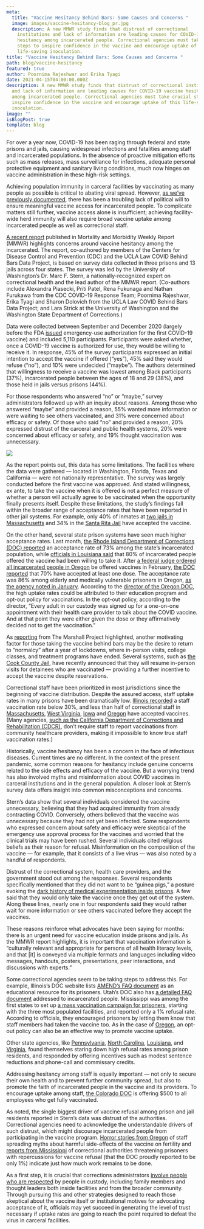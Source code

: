 ```yaml
---
meta:
  title: "Vaccine Hesitancy Behind Bars: Some Causes and Concerns "
  image: images/vaccine-hesitancy-blog_pr.jpg
  description: A new MMWR study finds that distrust of correctional
    institutions and lack of information are leading causes for COVID-19 vaccine
    hesitancy among incarcerated people. Correctional agencies must take crucial
    steps to inspire confidence in the vaccine and encourage uptake of this
    life-saving inoculation.
title: "Vaccine Hesitancy Behind Bars: Some Causes and Concerns "
path: blog/vaccine-hesitancy
featured: true
author: Poornima Rajeshwar and Erika Tyagi
date: 2021-04-15T04:00:00.000Z
description: A new MMWR study finds that distrust of correctional institutions
  and lack of information are leading causes for COVID-19 vaccine hesitancy
  among incarcerated people. Correctional agencies must take crucial steps to
  inspire confidence in the vaccine and encourage uptake of this life-saving
  inoculation.
image: ""
isBlogPost: true
template: blog
---
```


For over a year now, COVID-19 has been raging through federal and state prisons and jails, causing widespread infections and fatalities among staff and incarcerated populations. In the absence of proactive mitigation efforts such as mass releases, mass surveillance for infections, adequate personal protective equipment and sanitary living conditions, much now hinges on vaccine administration in these high-risk settings.

Achieving population immunity in carceral facilities by vaccinating as many people as possible is critical to abating viral spread. However, [as we’ve previously documented](https://uclacovidbehindbars.org/blog/vaccine-rollout), there has been a troubling lack of political will to ensure meaningful vaccine access for incarcerated people. To complicate matters still further, vaccine access alone is insufficient; achieving facility-wide herd immunity will also require broad vaccine uptake among incarcerated people as well as correctional staff.

[A recent report](https://www.cdc.gov/mmwr/volumes/70/wr/mm7013a3.htm?s_cid=mm7013a3_x) published in Mortality and Morbidity Weekly Report (MMWR) highlights concerns around vaccine hesitancy among the incarcerated. The report, co-authored by members of the Centers for Disease Control and Prevention (CDC) and the UCLA Law COVID Behind Bars Data Project, is based on survey data collected in three prisons and 13 jails across four states. The survey was led by the University of Washington’s Dr. Marc F. Stern, a nationally-recognized expert on correctional health and the lead author of the MMWR report. (Co-authors include Alexandra Piasecki, Priti Patel, Rena Fukunaga and Nathan Furukawa from the CDC COVID-19 Response Team; Poornima Rajeshwar, Erika Tyagi and Sharon Dolovich from the UCLA Law COVID Behind Bars Data Project; and Lara Strick at the University of Washington and the Washington State Department of Corrections.)

Data were collected between September and December 2020 (largely before the FDA [issued](https://www.fda.gov/news-events/press-announcements/fda-takes-key-action-fight-against-covid-19-issuing-emergency-use-authorization-first-covid-19) emergency-use authorization for the first COVID-19 vaccine) and included 5,110 participants. Participants were asked whether, once a COVID-19 vaccine is authorized for use, they would be willing to receive it. In response, 45% of the survey participants expressed an initial intention to accept the vaccine if offered (“yes”), 45% said they would refuse (“no”), and 10% were undecided (“maybe”). The authors determined that willingness to receive a vaccine was lowest among Black participants (37%), incarcerated people between the ages of 18 and 29 (38%), and those held in jails versus prisons (44%).

For those respondents who answered “no” or “maybe,” survey administrators followed up with an inquiry about reasons. Among those who answered “maybe” and provided a reason, 55% wanted more information or were waiting to see others vaccinated, and 31% were concerned about efficacy or safety. Of those who said “no” and provided a reason, 20% expressed distrust of the carceral and public health systems, 20% were concerned about efficacy or safety, and 19% thought vaccination was unnecessary.

![](images/vaccine-hesitancy-blog_pr.jpg)

As the report points out, this data has some limitations. The facilities where the data were gathered — located in Washington, Florida, Texas and California — were not nationally representative. The survey was largely conducted before the first vaccine was approved. And stated willingness, ex ante, to take the vaccine when it is offered is not a perfect measure of whether a person will actually agree to be vaccinated when the opportunity finally presents itself. Despite these limitations, the study’s findings fall within the broader range of acceptance rates that have been reported in other jail systems. For example, only 40% of inmates at [two jails in Massachusetts](https://www.gov1.com/coronavirus-covid-19/articles/more-than-two-thirds-of-mass-jail-inmates-staff-refuse-vaccine-6lIUw7jNpdwbn7lT/) and 34% in the [Santa Rita Jail](https://www.davisvanguard.org/2021/03/vaccine-acceptance-rate-plummets-at-santa-rita-jail/) have accepted the vaccine.

On the other hand, several state prison systems have seen much higher acceptance rates. Last month, [the Rhode Island Department of Corrections (DOC) reported](https://www.wpri.com/health/coronavirus/ri-prison-guards-inmates-getting-vaccinated-despite-hesitancy-in-other-states/) an acceptance rate of 73% among the state’s incarcerated population, while [officials in Louisiana said](https://www.thewestsidejournal.com/news/covid-19-vaccination-rate-in-louisiana-prisons-lags-that-of-the-general-population/article_0b4d67a2-964c-11eb-bcee-6792a4d18369.html) that 80% of incarcerated people offered the vaccine had been willing to take it. After [a federal judge ordered all incarcerated people in Oregon](https://www.cnn.com/2021/02/03/us/oregon-prison-coronavirus-vaccine-trnd/index.html) be offered vaccines in February, [the DOC reported](https://www.opb.org/article/2021/04/07/vaccine-acceptance-rate-among-prisoners-at-70/) that 70% have accepted at least one dose. The acceptance rate was 86% among elderly and medically vulnerable prisoners in Oregon, [as the agency noted in January](https://www.wweek.com/news/2021/01/21/oregon-prisons-have-vaccinated-more-than-1300-older-adult-and-medically-vulnerable-inmates-earlier-than-pledged/). According to the [director of the Oregon DOC](https://www.opb.org/article/2021/04/07/vaccine-acceptance-rate-among-prisoners-at-70/), the high uptake rates could be attributed to their education program and opt-out policy for vaccinations. In the opt-out policy, according to the director, “Every adult in our custody was signed up for a one-on-one appointment with their health care provider to talk about the COVID vaccine. And at that point they were either given the dose or they affirmatively decided not to get the vaccination.”

As [reporting](https://www.themarshallproject.org/2021/03/01/we-asked-people-behind-bars-how-they-feel-about-getting-vaccinated) from The Marshall Project highlighted, another motivating factor for those taking the vaccine behind bars may be the desire to return to “normalcy” after a year of lockdowns, where in-person visits, college classes, and treatment programs have ended. Several systems, such as [the Cook County Jail](https://www.nbcchicago.com/news/local/vaccinated-cook-county-jail-inmates-can-see-visitors-in-person-starting-sunday/2461027/), have recently announced that they will resume in-person visits for detainees who are vaccinated — providing a further incentive to accept the vaccine despite reservations.

Correctional staff have been prioritized in most jurisdictions since the beginning of vaccine distribution. Despite the assured access, staff uptake rates in many prisons have been dramatically low. [Illinois recorded](https://www.wbez.org/stories/illinois-prisons-are-covid-19-hotspots-so-why-have-only-27-of-workers-taken-the-vaccine/406da0cd-dbe5-4851-a42f-73e2932b9e58) a staff vaccination rate below 30%, and less than half of correctional staff in [Massachusetts](https://www.masslive.com/coronavirus/2021/03/in-massachusetts-more-than-half-of-prison-guards-decline-covid-vaccine-a-trend-mirrored-across-the-us.html), [West Virginia](https://www.wvpublic.org/2021-01-11/w-va-leaders-address-correctional-staff-reluctance-prisoner-access-to-covid-19-vaccine), [Iowa](https://www.desmoinesregister.com/story/news/2021/01/28/prison-workers-refuse-covid-19-vaccine-iowa-department-of-corrections/4294691001/) and [Oregon](https://www.wweek.com/news/2021/02/10/state-officials-expect-45-of-oregon-prison-staff-to-refuse-a-covid-19-vaccine/) have accepted vaccines. (Many agencies, [such as the California Department of Corrections and Rehabilitation (CDCR)](https://www.cdcr.ca.gov/covid19/population-status-tracking/), don’t require staff to report vaccinations from community healthcare providers, making it impossible to know true staff vaccination rates.)

Historically, vaccine hesitancy has been a concern in the face of infectious diseases. Current times are no different. In the context of the present pandemic, some common reasons for hesitancy include genuine concerns related to the side effects and efficacy of the vaccine. But a worrying trend has also involved myths and misinformation about COVID vaccines in carceral institutions and in the general population. A closer look at Stern’s survey data offers insight into common misconceptions and concerns.

Stern’s data show that several individuals considered the vaccine unnecessary, believing that they had acquired immunity from already contracting COVID. Conversely, others believed that the vaccine was unnecessary because they had not yet been infected. Some respondents who expressed concern about safety and efficacy were skeptical of the emergency use approval process for the vaccines and worried that the clinical trials may have been rushed. Several individuals cited religious beliefs as their reason for refusal. Misinformation on the composition of the vaccine — for example, that it consists of a live virus — was also noted by a handful of respondents.

Distrust of the correctional system, health care providers, and the government stood out among the responses. Several respondents specifically mentioned that they did not want to be “guinea pigs,” a posture evoking the [dark history of medical experimentation inside prisons](https://www.californialawreview.org/print/7experimentation-on-prisoners-persistent-dilemmas-in-rights-and-regulations/). A few said that they would only take the vaccine once they get out of the system. Along these lines, nearly one in four respondents said they would rather wait for more information or see others vaccinated before they accept the vaccines.

These reasons reinforce what advocates have been saying for months: there is an urgent need for vaccine education inside prisons and jails. As the MMWR report highlights, it is important that vaccination information is “culturally relevant and appropriate for persons of all health literacy levels, and that [it] is conveyed via multiple formats and languages including video messages, handouts, posters, presentations, peer interactions, and discussions with experts.”

Some correctional agencies seem to be taking steps to address this. For example, Illinois’s DOC website lists [AMEND’s FAQ document](https://www2.illinois.gov/idoc/facilities/Documents/COVID-19/Vaccines/Amend%20Vaccine%20FAQs.pdf) as an educational resource for its prisoners. Utah’s DOC also has [a detailed FAQ document](https://corrections.utah.gov/images/Incarcerated_Individuals_Newsletter__COVID-19__01222021_1_1.pdf) addressed to incarcerated people. Mississippi was among the first states to set up [a mass vaccination campaign for prisoners](https://www.wtok.com/2021/03/19/mississippi-among-first-to-mass-vaccinate-inmates/), starting with the three most populated facilities, and reported only a 1% refusal rate. According to officials, they encouraged prisoners by letting them know that staff members had taken the vaccine too. As in the case of [Oregon](https://www.opb.org/article/2021/04/07/vaccine-acceptance-rate-among-prisoners-at-70/), an opt-out policy can also be an effective way to promote vaccine uptake.

Other state agencies, like [Pennsylvania](https://www.inquirer.com/health/coronavirus/spl/pa-coronavirus-covid-vaccine-prison-incentive-inmates-corrections-20210317.html), [North Carolina](https://account.charlotteobserver.com/paywall/registration?resume=248866464), [Louisiana](https://www.thewestsidejournal.com/news/covid-19-vaccination-rate-in-louisiana-prisons-lags-that-of-the-general-population/article_0b4d67a2-964c-11eb-bcee-6792a4d18369.html), and [Virginia](https://www.pilotonline.com/government/virginia/vp-nw-doc-vaccine-incentives-20210121-c34ifdsys5c53jti64rcuop2wu-story.html), found themselves staring down high refusal rates among prison residents, and responded by offering incentives such as modest sentence reductions and phone-call and commissary credits.

Addressing hesitancy among staff is equally important — not only to secure their own health and to prevent further community spread, but also to promote the faith of incarcerated people in the vaccine and its providers. To encourage uptake among staff, [the Colorado DOC](https://coloradosun.com/2021/03/31/colorado-prisons-vaccine-distribution-incentive/) is offering $500 to all employees who get fully vaccinated.

As noted, the single biggest driver of vaccine refusal among prison and jail residents reported in Stern’s data was distrust of the authorities. Correctional agencies need to acknowledge the understandable drivers of such distrust, which might discourage incarcerated people from participating in the vaccine program. [Horror stories from Oregon](https://www.wweek.com/news/courts/2021/03/24/oregons-prison-guards-called-covid-19-the-plandemic-and-spread-vaccine-myths-to-inmates-lawyers-say/) of staff spreading myths about harmful side-effects of the vaccine on fertility and [reports from Mississippi](https://mississippitoday.org/2021/04/01/mdoc-officials-to-prisoners-take-covid-19-vaccine-or-face-serious-consequences/) of correctional authorities threatening prisoners with repercussions for vaccine refusal (that the DOC proudly reported to be only 1%) indicate just how much work remains to be done.

As a first step, it is crucial that corrections administrators [involve people who are respected](https://www.themarshallproject.org/2021/03/01/we-asked-people-behind-bars-how-they-feel-about-getting-vaccinated) by people in custody, including family members and thought leaders both inside facilities and from the broader community. Through pursuing this and other strategies designed to reach those skeptical about the vaccine itself or institutional motives for advocating acceptance of it, officials may yet succeed in generating the level of trust necessary if uptake rates are going to reach the point required to defeat the virus in carceral facilities.

